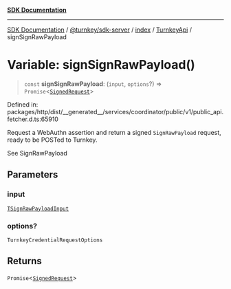 [**SDK Documentation**](../../../../../../README.mdx)

***

[SDK Documentation](../../../../../../packages.mdx) / [@turnkey/sdk-server](../../../../README.mdx) / [index](../../../README.mdx) / [TurnkeyApi](../README.mdx) / signSignRawPayload

# Variable: signSignRawPayload()

> `const` **signSignRawPayload**: (`input`, `options`?) => `Promise`\<[`SignedRequest`](../../../../../http/index/type-aliases/SignedRequest.mdx)\>

Defined in: packages/http/dist/\_\_generated\_\_/services/coordinator/public/v1/public\_api.fetcher.d.ts:65910

Request a WebAuthn assertion and return a signed `SignRawPayload` request, ready to be POSTed to Turnkey.

See SignRawPayload

## Parameters

### input

[`TSignRawPayloadInput`](../type-aliases/TSignRawPayloadInput.mdx)

### options?

`TurnkeyCredentialRequestOptions`

## Returns

`Promise`\<[`SignedRequest`](../../../../../http/index/type-aliases/SignedRequest.mdx)\>
